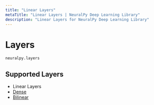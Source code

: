 ```yaml
---
title: "Linear Layers"
metaTitle: "Linear Layers | NeuralPy Deep Learning Library"
description: "Linear Layers for NeuralPy Deep Learning Library"
---
```


# Layers

```python
neuralpy.layers
```

## Supported Layers

- Linear Layers
- [Dense](/docs/layers/linear/dense)
- [Bilinear](/docs/layers/linear/bilinear)